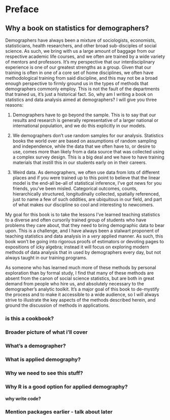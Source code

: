 # Preface {.unnumbered}

## Why a book on statistics for demographers?
Demographers have always been a mixture of sociologists, economists, statisticians, health researchers, and other broad sub-disciples of social science. As such, we bring with us a large amount of baggage from our respective academic life courses, and we often are trained by a wide variety of mentors and professors. It's my perspective that our interdisciplinary experience is one of our greatest strengths as a group. Given that our training is often in one of a core set of home disciplines, we often have methodological training from said discipline, and this may not be a broad enough perspective to firmly ground us in the types of methods that demographers commonly employ. This is not the fault of the departments that trained us, it's just a historical fact. So, why am I writing a book on statistics and data analysis aimed at demographers? I will give you three reasons:

1. Demographers have to go beyond the sample. This is to say that our results and research is generally representative of a larger national or international population, and we do this explicitly in our models.

2. We demographers don't use random samples for our analysis. Statistics books the world over are based on assumptions of random sampling and independence, while the data that we often have to, or desire to use, comes more than likely from a data source that was collected using a complex survey design. This is a big deal and we have to have training materials that instill this in our students early on in their careers.

3. Weird data. As demographers, we often use data from lots of different places and if you were trained up to this point to believe that the linear model is the end-all be-all of statistical inference, I've got news for you friends, you've been misled. Categorical outcomes, counts, hierarchically structured, longitudinally collected, spatially referenced, just to name a few of such oddities, are ubiquitous in our field, and part of what makes our discipline so cool and interesting to newcomers. 

My goal for this book is to take the lessons I've learned teaching statistics to a diverse and often cursorily trained group of students who have problems they care about, that they need to bring demographic data to bear upon. This is a challenge, and I have always been a stalwart proponent of teaching statistics and data analysis in a _very_ applied manner. As such, this book won't be going into rigorous proofs of estimators or devoting pages to expositions of icky algebra; instead it will focus on exploring modern methods of data analysis that in used by demographers every day, but not always taught in our training programs. 

As someone who has learned much more of these methods by personal exploration than by formal study, I find that many of these methods are absent from the canon of social science statistics, but are both in great demand from people who hire us, and absolutely necessary to the demographer's analytic toolkit. It's a major goal of this book to de-mystify the process and to make it accessible to a wide audience, so I will always strive to illustrate the key aspects of the methods described herein, and ground the discussion of methods in applications. 

### is this a cookbook?

### Broader picture of what i'll cover

### What's a demographer?

### What is applied demography?

### Why we need to see this stuff?

### Why R is a good option for applied demography?

#### why write code? 
 
### Mention packages earlier - talk about later
